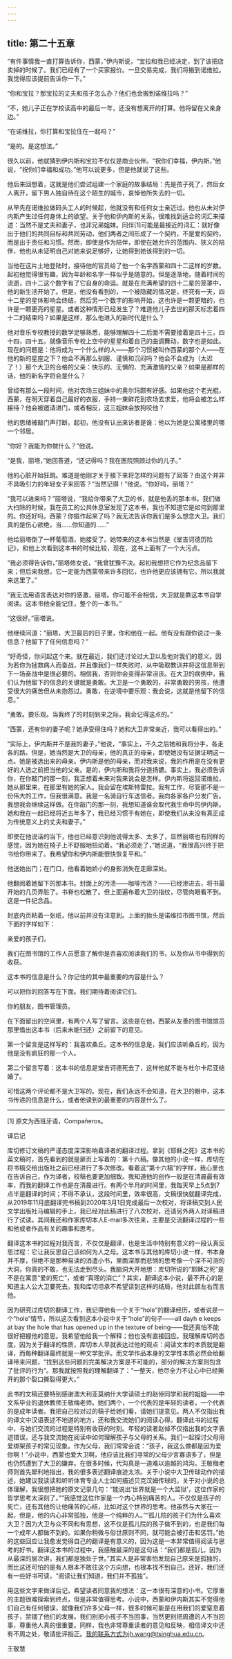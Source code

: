 ```yaml
---
---
---
```

title: 第二十五章
---




“有件事情我一直打算告诉你，西蒙，”伊内斯说，“宝拉和我已经决定，到了该把店卖掉的时候了。我们已经有了一个买家报价。一旦交易完成，我们将搬到诺维拉。我觉得应该提前告诉你一下。”

“你和宝拉？那宝拉的丈夫和孩子怎么办？他们也会搬到诺维拉吗？”

“不，她儿子正在学校读高中的最后一年，还没有想离开的打算。他将留在父亲身边。”

“在诺维拉，你打算和宝拉住在一起吗？”

“是的。是这想法。”

很久以前，他就猜到伊内斯和宝拉不仅仅是商业伙伴。“祝你们幸福，伊内斯，”他说，“祝你们幸福和成功。”他可以说更多，但是他就说了这些。

他后来回想着，这就是他们尝试组建一个家庭的故事结局：先是孩子死了，然后女人离开，留下男人独自待在这个陌生的城市，哀悼他所失去的一切。

从早先在诺维拉做码头工人的时候起，他就没有和任何女士亲近过。他也从未对伊内斯产生过任何身体上的欲望。关于他和伊内斯的关系，很难找到适合的词汇来描述：当然不是丈夫和妻子，也非兄弟姐妹。同伴[1]可能是最接近的词汇：就好像出于他们的共同目标和共同劳动，他们两者之间形成了一个契约，不是爱的契约，而是出于责任和习惯。然而，即使是作为陪伴，即使在她允许的范围内、狭义的陪伴，他也从未证明自己对她来说足够好，让她得到她该得到的一切。

当他在这片土地登陆时，接待他的官员给了他一个名字西蒙和四十二这样的岁数。起初他觉得很有趣，因为年龄和名字一样似乎是随意的。但是逐渐地，随着时间的流逝，四十二这个数字有了它自身的命运。就是在充满希望的四十二星的笼罩中，他的新生活开始了。但是，他没有看到的，一个被隐藏的情况是，终究有一天，四十二星的星体影响会终结，然后另一个数字的影响开始，这也许是一颗更暗的，也许是一颗更亮的星星。或者这种情形已经发生了？难道他儿子去世的那天标志着四十二的结束吗？如果是这样，那么他进入的新时代是什么？

他对音乐专校教授的数学足够熟悉，能够理解四十二后面不需要接着是四十三，四十四，四十五。就像音乐专校上空中的星星和着自己的曲调舞动，数字也是如此。现在的问题是：他将成为一个什么样的人——那个习惯被叫作西蒙的那个人——在他的新的星座之下？他会不再那么驯服、谨慎和沉闷吗？他会不会成为（太迟了！）那个大卫的合格的父亲：快乐的、无惧的、充满激情的父亲？如果是那样的话，他的新名字将会是什么？

曾经有那么一段时间，他对农场三姐妹中的奥尔玛颇有好感。如果他这个老光棍，西蒙，在明天穿着自己最好的衣服，手持一束鲜花到农场去求爱，他将会被怎么样接待？他会被邀请进门，或者相反，这三姐妹会放狗咬他？

他的思绪被敲门声打断。起初，他没有认出来访者是谁：他以为她是公寓楼里的哪一个邻居。

“你好？我能为你做什么？”他说。

“是我，丽塔，”她回答道，“还记得吗？我在医院照顾过你的儿子。”

他的心脏开始狂跳。难道是他刚才关于接下来将怎样的问题有了回答？由这个并非不具吸引力的年轻女子来回答？“当然记得！”他说。“你好吗，丽塔？”

“我可以进来吗？”丽塔说，“我给你带来了大卫的书，就是他丢的那本书。我们做大扫除的时候，我在员工的公共休息室发现了这本书，我也不知道它是如何到那里的。你还好吗，西蒙？你振作起来了吗？我无法告诉你我们是多么想念大卫。我们真的是伤心欲绝，当……你知道的……”

他给丽塔倒了一杯葡萄酒，她接受了。她带来的这本书当然是《堂吉诃德历险记》，和他上次看到这本书的时候比较，现在，这书上面有了一个大污点。

“我必须得告诉你，”丽塔修女说，“我曾犹豫不决。起初我想把它作为纪念品留下来；但后来我想，它一定能为西蒙带来许多回忆，也许他更应该拥有它。所以我就来这里了。”

“我无法用语言表达对你的感激，丽塔。你可能不会相信，大卫就是靠这本书自学阅读。这本书他全能记住，整个的一本书。”

“这很好。”丽塔说。

他继续问道：“丽塔，大卫最后的日子里，你和他在一起。他有没有跟你说过一条信息？他留下了任何信息吗？”

“好奇怪，你问起这个来。就在最近，我们还讨论过大卫以及他对我们的意义。因为若你为拯救病人而奋战，并且像我们一样失败时，从中吸取教训并将这信息带到下一场奋战中是很必要的。相信我，否则你会变得非常沮丧。在大卫的病例中，我们认为他留下的信息的关键就是勇敢。大卫是一个勇敢的，非常勇敢的男孩，他遭受很大的痛苦但从未抱怨过。勇敢，在逆境中要乐观：我会说，这就是他留下的信息。”

“勇敢。要乐观。当我终了的时刻到来之际，我会记得这点的。”

“西蒙，还有你的妻子呢？她承受得住吗？她和大卫非常亲近，我可以看得出的。”

“实际上，伊内斯并不是我的妻子，”他说，“事实上，不久之后她和我将分手，各走各的路。但是，她当然是大卫的母亲，他的真正的母亲，即使她没有证据证明这一点。她是被选出来的母亲。伊内斯是他的母亲，而对我来说，我的作用是在没有更好的人选之前担当他的父亲。是的，伊内斯和我将分道扬镳。事实上，我必须告诉你，在你敲门的那一刻，我正想着未来对我来说会是怎样。伊内斯将返回诺维拉，她从那里来，在那里有她的家人。我会留在埃斯特雷拉。我有工作，尽管那不是一份伟大的工作，但我很满意。我是一名骑自行车送信者。我向各家各户分发广告。我想我会继续这样做。在你敲门的那一刻，我想知道谁会取代我生命中的伊内斯。她和我在一起已经将近五年多了，我已经习惯于有她在，即使我们从来没有真正成为传统意义上的丈夫和妻子。”

即使在他说话的当下，他也已经意识到他说得太多、太多了，显然丽塔也有同样的感觉，因为她在椅子上不舒服地扭动着。“我必须走了，”她说道，“我很高兴终于把书给你带来了。我希望你和伊内斯能很快恢复平和。”

他送她出门；在门口，他看着她娇小的身影消失在走廊深处。

他翻阅着她留下的那本书。封面上的污渍——咖啡污渍？——已经渗进去，将书最开始的几页弄脏了。书脊也松散了。但上面遍布着大卫的指纹，尽管肉眼看不到。这是一件纪念品。

封底内页粘着一张纸，他以前并没有注意到。上面的抬头是诺维拉市图书馆，然后下面的字样如下：

亲爱的孩子们，

我们在图书馆的工作人员愿意了解你是否喜欢阅读我们的书，以及你从书中得到的收获。

这本书的信息是什么？你记住的其中最重要的内容是什么？

可以把你的回答写在下面。我们期待着阅读它们。

你的朋友，图书管理员。

在下面留出的空间里，有两个人写了留言。这些是在他，西蒙从友善的图书馆馆员那里借出这本书（后来未能归还）之前留下的意见。

第一个留言是这样写的：我喜欢桑丘。这本书的信息是，我们应该听桑丘的，因为他是没有疯狂的那一个人。

第二个留言写着：这本书的信息是堂吉诃德死去了，这样他就不能与杜尔卡尼亚结婚了。

可惜这两个评论都不是大卫写的。现在，我们永远不会知道，在大卫的眼中，这本书传递的信息是什么，或者他读到的最重要的内容是什么了。



* * *



[1] 原文为西班牙语，Compañeros。





译后记


库切修订文稿的严谨态度深深影响着译者的翻译过程。拿到《耶稣之死》这本书的英文稿时，首先看到的就是扉页上写着的：第十六稿。像其他的小说一样，库切在将书稿交给出版社之前已经进行了多次修改。看着这“第十六稿”的字样，我心里也在告诉自己，作为译者，校稿也要更加细致。我知道他的创作一般是在清晨最有效率，而我的翻译工作也是在清晨进行。有两个半月的时间里，我每天早上5点到7点半是翻译的时间；不得不承认，这段时间里，效率很高，文稿很快就翻译完成，从2019年11月底翻译完书稿到2020年3月1日完成最后一次校对，将译稿交到人民文学出版社马编辑的手上，我已经对此稿进行了八次校对，还请另外两人对译稿进行了试读。其间我还和作家库切本人E-mail多次往来，主要是交流翻译过程的一些和他或者作品有关的趣事和思考。

翻译这本书的过程对我而言，不仅仅是翻译，也是生活中特别有意义的一段认真反思过程：它让我反思自己该如何为人之母。这本书与其他的库切小说一样，书本身并不厚，但绝不是那种易读的消遣小书，里面深厚而悲悯的思考像一个深不可测的大洞，你真的不敢，也无法走到尽头。我脑洞大开地想：库切所说的“耶稣之死”是不是在寓意“爱的死亡”，或者“真理的消亡”？其实，翻译这本小说，最不开心的是知道主人公大卫要死去。我和库切坦承不希望读到这样的结局，他对此顾左右而言他。

因为研究过库切的翻译工作，我记得他有一个关于“hole”的翻译经历，或者说是一个“hole”情节，所以这次看到这本小说中关于“hole”的句子——all dayh e keeps at bay the hole that has opened up in the texture of being——我还真怕不能很好把握他的意思。我希望他给我一个解释；他也没有直接回应。我理解库切的态度，因为关于翻译的性质，库切本人早就表达过他的观点：阅读文本的本质就是翻译，而每种翻译最终就是一种文学批评。而文学作品本身的文学性本质必然会给翻译带来问题，“找到这些问题的完美解决方案是不可能的，部分的解决方案则包含了批评的行为”。那我就按照我的理解翻译了：“一整天，他尽全力不让心中已经撕开的那个裂口撕裂得更大。”

此书的文稿还要特别感谢澳大利亚莫纳什大学读硕士的赵倬同学和我的姐姐——中文系毕业的退休教师王敬梅老师。她们两个，一个代表的是年轻的读者，一个代表的是成年读者。我把自己校对过的稿子给她们看，请她们提意见。两人不仅指出我的译文中汉语表述不地道的地方，还和我交流她们的阅读心得。翻译此书的过程中，与她们交流的过程是特别有收获的时刻。年轻的读者赵倬不仅指出我的文字表述错误，还与我交流她在阅读中如何理解孩子与父母的关系。我们一起探讨父母用爱绑架孩子的常见现象。作为父母，我们常常会说：“孩子，我这么做都是因为爱你啊！”小说中，西蒙也爱大卫啊，他应该比我们寻常的父母少言寡语多了，但是也仍然遭到了大卫的嫌弃。在很多时候，代沟真是一道难以逾越的鸿沟。王敬梅老师则首先犀利地指出，我的很多表述翻译痕迹太浓。关于小说中大卫传球动作的描述，她建议我读读和听听体育专业人士如何描述贝克汉姆传球的。关于对小说的总体理解，我很想把她的原文记录几句：“能说出‘世界就是一个大监狱’，这位作家的哲学思考太深刻了。”“我感觉这位作家是一个内心特别痛苦的人。不仅仅是孩子的死亡，还有其他的让他痛苦的心结，比如对这个世界的思考。他虽然与大家在一起，但是，他的内心非常孤独，他是一个纯粹的人。”“孤儿院的孩子们为什么喜欢大卫？因为大卫与众不同和有思想，这不仅是孤儿院的孩子做不到的，也是我们每一个成年人都做不到的。如果你稍微与俗世原则不同，就可能会被打击和惩罚。”她的这些回应让我愈发觉得自己的翻译是有意义的，因为这是一本非常值得阅读与思考的好书。翻译这本书的过程中，我感触最深的是这句话：“我们都是孤儿，因为从最深的层次讲，我们都是独处于世。”其实人是非常害怕发现自己原来是孤独的，而比这还可怕的是有人根本不敢往这个方向想，也根本找不到自己。还好，我们还有一些好书可读，“阅读让我们知道，我们并不孤独”。

用这些文字来做译后记，希望读者同意我的想法：这一本很有深意的小书。它厚重的主题很难探索到终点，但是非常值得思考。小说中，西蒙和伊内斯其实不觉得他们自己有任何错误，就像我们许多父母一样，很多时候可能是在用我们的爱窒息着孩子，禁锢了他们的发展。我们别把小孩子不当回事，当然更别把周遭的人不当回事，尊重他人真的很重要。同样，我也非常尊重读者的意见和反映，相信译文中还有不周之处，敬请批评指正。我的联系方式为jh.wang@tsinghua.edu.cn。

王敬慧